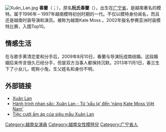 {{expand|time=2015-01-17T16:49:54+00:00}}
{{refimprove|time=2015-01-17T16:49:54+00:00}}
[[File:Xuân_Lan.jpg|thumb]]
'''春蘭'''（{{lang-vi|Xuân Lan}}；{{bd|1978年|8月12日}}），原名'''阮氏春蘭'''（{{lang-vi|Nguyễn Thị Xuân Lan}}），出生在[[广宁省|广宁省]]，是越南著名的模特。属于1996年－1997年越南模特初创时期的一代。不仅以模特身份闻名，而且还是越南时装导演和演员。被称为越南Kate Moss 。2002年报名参赛亚洲时装模特比赛，入围Top10。

== 情感生活 ==
在与歌手黄清恋爱和分手后，2009年8月10日，春蘭与导演阮成南结婚。这段婚姻后来传言很久已经分手，但是双方当事人都保持沉默。2013年11月1日，春兰生下了小女儿，昵称小兔，生父姓名和身份不明。

== 外部链接 ==
* [http://www.tiin.vn/chuyen-muc/sao/tin-sao/xuanlan.html Xuân Lan] {{Wayback|url=http://www.tiin.vn/chuyen-muc/sao/tin-sao/xuanlan.html |date=20170720134740 }}
* [https://web.archive.org/web/20160304212347/http://www.tiin.vn/chuyen-muc/tin-sao/xuanlan/hanh-trinh-nhan-sac-xuan-lan-tu-xau-la-den-nang-kate-moss-viet-nam.html Hành trình nhan sắc: Xuân Lan - Từ ‘xấu lạ’ đến ‘nàng Kate Moss Việt Nam’]
* [http://giaitri.vnexpress.net/tin-tuc/gioi-sao/trong-nuoc/tiec-cuoi-am-ap-cua-sieu-mau-xuan-lan-1904284.html Tiệc cưới ấm áp của siêu mẫu Xuân Lan] {{Wayback|url=http://giaitri.vnexpress.net/tin-tuc/gioi-sao/trong-nuoc/tiec-cuoi-am-ap-cua-sieu-mau-xuan-lan-1904284.html |date=20180108174801 }}

{{DEFAULTSORT:Xuân Lan}}
[[Category:越南女演員|Category:越南女演員]]
[[Category:越南女性模特兒|Category:越南女性模特兒]]
[[Category:广宁省人|Category:广宁省人]]